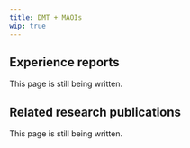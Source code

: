 ---
title: DMT + MAOIs
wip: true
---

## Experience reports

This page is still being written.

## Related research publications

This page is still being written.

